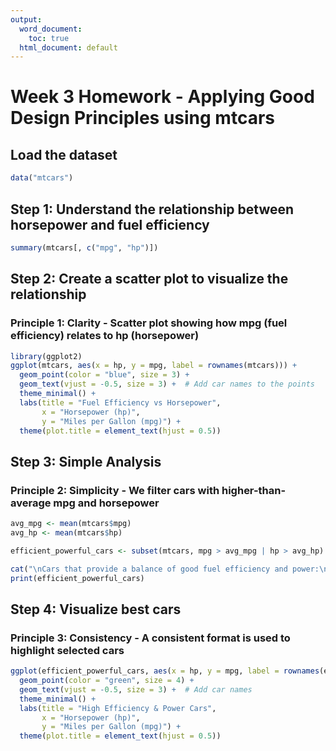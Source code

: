 ```yaml
---
output:
  word_document: 
    toc: true
  html_document: default
---
```

# Week 3 Homework - Applying Good Design Principles using mtcars

## Load the dataset
```r

data("mtcars")
```


## Step 1: Understand the relationship between horsepower and fuel efficiency
```r
summary(mtcars[, c("mpg", "hp")])
```


## Step 2: Create a scatter plot to visualize the relationship

### Principle 1: Clarity - Scatter plot showing how mpg (fuel efficiency) relates to hp (horsepower)
```r
library(ggplot2)
ggplot(mtcars, aes(x = hp, y = mpg, label = rownames(mtcars))) +
  geom_point(color = "blue", size = 3) +
  geom_text(vjust = -0.5, size = 3) +  # Add car names to the points
  theme_minimal() +
  labs(title = "Fuel Efficiency vs Horsepower", 
       x = "Horsepower (hp)", 
       y = "Miles per Gallon (mpg)") +
  theme(plot.title = element_text(hjust = 0.5))
```


## Step 3: Simple Analysis

### Principle 2: Simplicity - We filter cars with higher-than-average mpg and horsepower
```r

avg_mpg <- mean(mtcars$mpg)
avg_hp <- mean(mtcars$hp)

efficient_powerful_cars <- subset(mtcars, mpg > avg_mpg | hp > avg_hp)

cat("\nCars that provide a balance of good fuel efficiency and power:\n")
print(efficient_powerful_cars)
```


## Step 4: Visualize best cars

### Principle 3: Consistency - A consistent format is used to highlight selected cars
```r


ggplot(efficient_powerful_cars, aes(x = hp, y = mpg, label = rownames(efficient_powerful_cars))) +
  geom_point(color = "green", size = 4) +
  geom_text(vjust = -0.5, size = 3) +  # Add car names
  theme_minimal() +
  labs(title = "High Efficiency & Power Cars", 
       x = "Horsepower (hp)", 
       y = "Miles per Gallon (mpg)") +
  theme(plot.title = element_text(hjust = 0.5))

```

